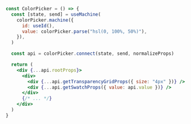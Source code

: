 ```jsx {13-16}
const ColorPicker = () => {
  const [state, send] = useMachine(
    colorPicker.machine({
      id: useId(),
      value: colorPicker.parse("hsl(0, 100%, 50%)"),
    }),
  )

  const api = colorPicker.connect(state, send, normalizeProps)

  return (
    <div {...api.rootProps}>
      <div>
        <div {...api.getTransparencyGridProps({ size: "4px" })} />
        <div {...api.getSwatchProps({ value: api.value })} />
      </div>
      {/* ... */}
    </div>
  )
}
```
